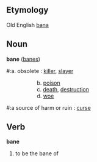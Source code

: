 ==Etymology==
Old English [[bana]]
==Noun==
'''bane''' ([[banes]])



#:a. obsolete : [[killer]], [[slayer]] 
::b. [[poison]]
::c. [[death]], [[destruction]] 
::d. [[woe]]
#:a source of harm or ruin : [[curse]]

==Verb==
'''bane'''

#to be the bane of